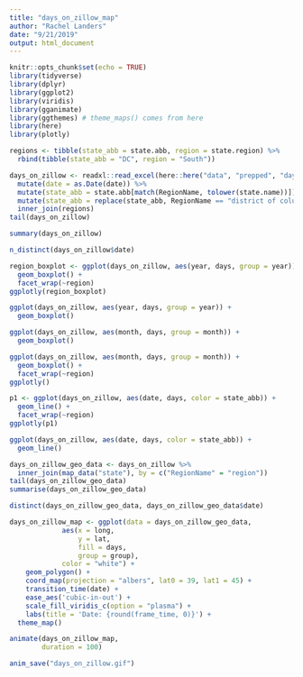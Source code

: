```yaml
---
title: "days_on_zillow_map"
author: "Rachel Landers"
date: "9/21/2019"
output: html_document
---
```


```r
knitr::opts_chunk$set(echo = TRUE)
library(tidyverse)
library(dplyr)
library(ggplot2)
library(viridis)
library(gganimate)
library(ggthemes) # theme_maps() comes from here
library(here)
library(plotly)
```
```r
regions <- tibble(state_abb = state.abb, region = state.region) %>% 
  rbind(tibble(state_abb = "DC", region = "South"))
```
```r
days_on_zillow <- readxl::read_excel(here::here("data", "prepped", "days_on_zillow_state.xlsx")) %>% 
  mutate(date = as.Date(date)) %>% 
  mutate(state_abb = state.abb[match(RegionName, tolower(state.name))]) %>% 
  mutate(state_abb = replace(state_abb, RegionName == "district of columbia", "DC")) %>% 
  inner_join(regions)
tail(days_on_zillow)
```


```r
summary(days_on_zillow)
```
```r
n_distinct(days_on_zillow$date)
```
```r
region_boxplot <- ggplot(days_on_zillow, aes(year, days, group = year)) +
  geom_boxplot() + 
  facet_wrap(~region)
ggplotly(region_boxplot)
```

```r
ggplot(days_on_zillow, aes(year, days, group = year)) +
  geom_boxplot()
```

```r
ggplot(days_on_zillow, aes(month, days, group = month)) +
  geom_boxplot()
```
```r
ggplot(days_on_zillow, aes(month, days, group = month)) +
  geom_boxplot() + 
  facet_wrap(~region)
ggplotly()
```
```r
p1 <- ggplot(days_on_zillow, aes(date, days, color = state_abb)) +
  geom_line() +
  facet_wrap(~region)
ggplotly(p1)
```
```r
ggplot(days_on_zillow, aes(date, days, color = state_abb)) +
  geom_line() 
```

```r
days_on_zillow_geo_data <- days_on_zillow %>%
  inner_join(map_data("state"), by = c("RegionName" = "region"))
tail(days_on_zillow_geo_data)
summarise(days_on_zillow_geo_data)
```
```r
distinct(days_on_zillow_geo_data, days_on_zillow_geo_data$date)
```

```r
days_on_zillow_map <- ggplot(data = days_on_zillow_geo_data, 
             aes(x = long, 
                 y = lat,
                 fill = days,
                 group = group),
             color = "white") +
    geom_polygon() +
    coord_map(projection = "albers", lat0 = 39, lat1 = 45) +
    transition_time(date) +
    ease_aes('cubic-in-out') +
    scale_fill_viridis_c(option = "plasma") + 
    labs(title = 'Date: {round(frame_time, 0)}') +
  theme_map()
```
```r
animate(days_on_zillow_map,
        duration = 100) 

```


```r
anim_save("days_on_zillow.gif")
```
